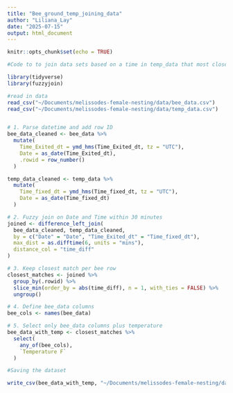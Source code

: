 ```yaml
---
title: "Bee_ground_temp_joining_data"
author: "Liliana_Lay"
date: "2025-07-15"
output: html_document
---
```


```r
knitr::opts_chunk$set(echo = TRUE)
```

```r
#Code to to join data sets based on a time in temp_data that most closely matches a time_exited time in bee_data

library(tidyverse)
library(fuzzyjoin)

#read in data
read_csv("~/Documents/melissodes-female-nesting/data/bee_data.csv")
read_csv("~/Documents/melissodes-female-nesting/data/temp_data.csv") 


# 1. Parse datetime and add row ID
bee_data_cleaned <- bee_data %>%
  mutate(
    Time_Exited_dt = ymd_hms(Time_Exited_dt, tz = "UTC"),
    Date = as_date(Time_Exited_dt),
    .rowid = row_number()
  )

temp_data_cleaned <- temp_data %>%
  mutate(
    Time_fixed_dt = ymd_hms(Time_fixed_dt, tz = "UTC"),
    Date = as_date(Time_fixed_dt)
  )

# 2. Fuzzy join on Date and Time within 30 minutes
joined <- difference_left_join(
  bee_data_cleaned, temp_data_cleaned,
  by = c("Date" = "Date", "Time_Exited_dt" = "Time_fixed_dt"),
  max_dist = as.difftime(6, units = "mins"),
  distance_col = "time_diff"
)

# 3. Keep closest match per bee row
closest_matches <- joined %>%
  group_by(.rowid) %>%
  slice_min(order_by = abs(time_diff), n = 1, with_ties = FALSE) %>%
  ungroup()

# 4. Define bee_data columns
bee_cols <- names(bee_data)

# 5. Select only bee_data columns plus temperature
bee_data_with_temp <- closest_matches %>%
  select(
    any_of(bee_cols),
    `Temperature F`
  )

```

```r
#Saving the dataset

write_csv(bee_data_with_temp, "~/Documents/melissodes-female-nesting/data/bee_data_with_temp.csv")

```

